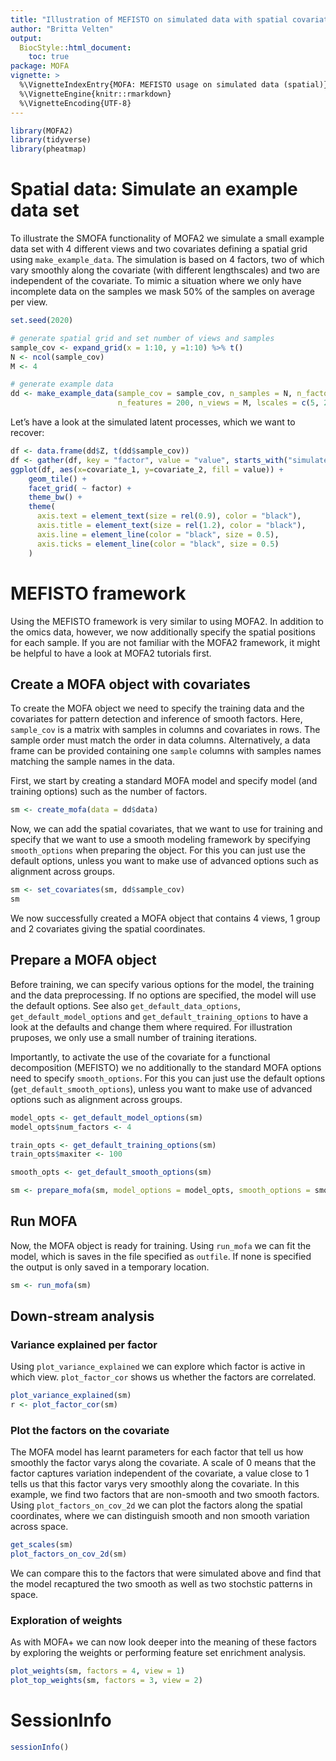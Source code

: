 ```yaml
---
title: "Illustration of MEFISTO on simulated data with spatial covariates"
author: "Britta Velten"
output:
  BiocStyle::html_document:
    toc: true
package: MOFA
vignette: >
  %\VignetteIndexEntry{MOFA: MEFISTO usage on simulated data (spatial)}
  %\VignetteEngine{knitr::rmarkdown}
  %\VignetteEncoding{UTF-8}
---
```



```r
library(MOFA2)
library(tidyverse)
library(pheatmap)
```

# Spatial data: Simulate an example data set
To illustrate the SMOFA functionality of MOFA2 we simulate a small example data set with 4 different views and two covariates defining a spatial grid using `make_example_data`. The simulation is based on 4 factors, two of which vary smoothly along the covariate (with different lengthscales) and two are independent of the covariate. To mimic a situation where we only have incomplete data on the samples we mask 50% of the samples on average per view.
```r
set.seed(2020)

# generate spatial grid and set number of views and samples
sample_cov <- expand_grid(x = 1:10, y =1:10) %>% t()
N <- ncol(sample_cov)
M <- 4

# generate example data
dd <- make_example_data(sample_cov = sample_cov, n_samples = N, n_factors = 4,
                        n_features = 200, n_views = M, lscales = c(5, 2, 0, 0))
```

Let's have a look at the simulated latent processes, which we want to recover:
```r
df <- data.frame(dd$Z, t(dd$sample_cov))
df <- gather(df, key = "factor", value = "value", starts_with("simulated_factor"))
ggplot(df, aes(x=covariate_1, y=covariate_2, fill = value)) + 
    geom_tile() + 
    facet_grid( ~ factor) + 
    theme_bw() +
    theme(
      axis.text = element_text(size = rel(0.9), color = "black"), 
      axis.title = element_text(size = rel(1.2), color = "black"), 
      axis.line = element_line(color = "black", size = 0.5), 
      axis.ticks = element_line(color = "black", size = 0.5)
    )
```

# MEFISTO framework
Using the MEFISTO framework is very similar to using MOFA2. In addition to the omics data, however, we now additionally specify the spatial positions for each sample. If you are not familiar with the MOFA2 framework, it might be helpful to have a look at MOFA2 tutorials first.

## Create a MOFA object with covariates
To create the MOFA object we need to specify the training data and the covariates for pattern detection and inference of smooth factors. Here, `sample_cov` is a matrix with samples in columns and covariates in rows. The sample order must match the order in data columns. Alternatively, a data frame can be provided containing one `sample` columns with samples names matching the sample names in the data.

First, we start by creating a standard MOFA model and specify model (and training options) such as the number of factors.
```r
sm <- create_mofa(data = dd$data)
```

Now, we can add the spatial covariates, that we want to use for training and specify that we want to use a smooth modeling framework by specifying `smooth_options` when preparing the object. For this you can just use the default options, unless you want to make use of advanced options such as alignment across groups.
```r
sm <- set_covariates(sm, dd$sample_cov)
sm
```
We now successfully created a MOFA object that contains 4 views, 1 group and 2 covariates giving the spatial coordinates.

## Prepare a MOFA object
Before training, we can specify various options for the model, the training and the data preprocessing. If no options are specified, the model will use the default options. See also `get_default_data_options`, `get_default_model_options` and `get_default_training_options` to have a look at the defaults and change them where required. For illustration pruposes, we only use a small number of training iterations.

Importantly, to activate the use of the covariate for a functional decomposition (MEFISTO) we no additionally to the standard MOFA options need to specify `smooth_options`. For this you can just use the default options (`get_default_smooth_options`), unless you want to make use of advanced options such as alignment across groups.

```r
model_opts <- get_default_model_options(sm)
model_opts$num_factors <- 4

train_opts <- get_default_training_options(sm)
train_opts$maxiter <- 100

smooth_opts <- get_default_smooth_options(sm)

sm <- prepare_mofa(sm, model_options = model_opts, smooth_options = smooth_opts, training_options = train_opts)
```


## Run MOFA
Now, the MOFA object is ready for training. Using `run_mofa` we can fit the model, which is saves in the file specified as `outfile`. If none is specified the output is only saved in a temporary location.
```r
sm <- run_mofa(sm)
```

## Down-stream analysis
### Variance explained per factor
Using `plot_variance_explained` we can explore which factor is active in which view. `plot_factor_cor` shows us whether the factors are correlated.
```r
plot_variance_explained(sm)
r <- plot_factor_cor(sm)
```

### Plot the factors on the covariate
The MOFA model has learnt parameters for each factor that tell us how smoothly the factor varys along the covariate. A scale of 0 means that the factor captures variation independent of the covariate, a value close to 1 tells us that this factor varys very smoothly along the covariate. In this example, we find two factors that are non-smooth and two smooth factors. Using `plot_factors_on_cov_2d` we can plot the factors along the spatial coordinates, where we can distinguish smooth and non smooth variation across space.
```r
get_scales(sm)
plot_factors_on_cov_2d(sm)
```

We can compare this to the factors that were simulated above and find that the model recaptured the two smooth as well as two stochstic patterns in space.

### Exploration of weights
As with MOFA+ we can now look deeper into the meaning of these factors by exploring the weights or performing feature set enrichment analysis.
```r
plot_weights(sm, factors = 4, view = 1)
plot_top_weights(sm, factors = 3, view = 2)
```


# SessionInfo
```r
sessionInfo()
```


